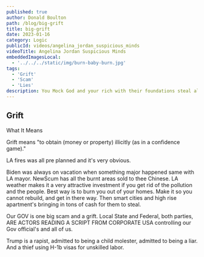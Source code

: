 ```yaml
---
published: true
author: Donald Boulton
path: /blog/big-grift
title: big-grift
date: 2023-01-16
category: Logic
publicId: videos/angelina_jordan_suspicious_minds
videoTitle: Angelina Jordan Suspicious Minds
embeddedImagesLocal:
  - '../../../static/img/burn-baby-burn.jpg'
tags:
  - 'Grift'
  - 'Scam'
  - 'Lies'
description: You Mock God and your rich with their foundations steal all the poor and HOMELESS Money. Retribution.
---
```



<GatsbyImage
  alt="Groups"
  imgclass="block object-cover object-center w-full h-full rounded-lg"
  image={getImage(props.localImages[0])}
/>

## Grift

What It Means

Grift means "to obtain (money or property) illicitly (as in a confidence game)."

LA fires was all pre planned and it's very obvious. 

Biden was always on vacation when something major happened same with LA mayor. NewScum has all the burnt areas sold to thee Chinese. LA weather makes it a very attractive investment if you get rid of the pollution and the people. Best way is to burn you out of your homes. Make it so you cannot rebuild, and get in there way. Then smart cities and high rise apartment's bringing in tons of cash for them to steal. 

Our GOV is one big scam and a grift. Local State and Federal, both parties, ARE ACTORS READING A SCRIPT FROM CORPORATE USA controlling our Gov official's and all of us. 

Trump is a rapist, admitted to being a child molester, admitted to being a liar. And a thief using H-1b visas for unskilled labor.


